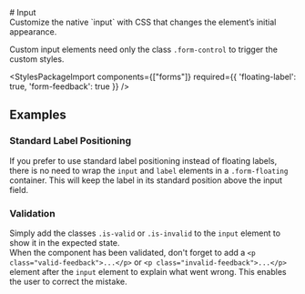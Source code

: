
<Meta of={InputStories} />

<div className="docs-title">
  # Input

  <nav>
    <link-design of={JSON.stringify(InputStories)}></link-design>
  </nav>
</div>

<div className="lead">
  Customize the native `input` with CSS that changes the element’s initial appearance.
</div>

Custom input elements need only the class `.form-control` to trigger the custom styles.

<Canvas sourceState="shown" of={InputStories.Default} />
<div className="hide-col-default">
  <Controls of={InputStories.Default} />
</div>

<StylesPackageImport components={["forms"]} required={{ 'floating-label': true, 'form-feedback': true }} />

## Examples

### Standard Label Positioning

If you prefer to use standard label positioning instead of floating labels, there is no need to wrap the `input` and `label` elements in a `.form-floating` container.
This will keep the label in its standard position above the input field.

<Canvas of={InputStories.StandardLabel} />

### Validation

Simply add the classes `.is-valid` or `.is-invalid` to the `input` element to show it in the expected state.<br/>
When the component has been validated, don't forget to add a `<p class="valid-feedback">...</p>` or `<p class="invalid-feedback">...</p>` element after the `input` element to explain what went wrong. This enables the user to correct the mistake.

<Canvas of={InputStories.Validation} />
